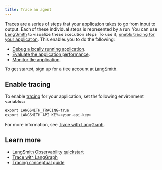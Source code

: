 ```yaml
---
title: Trace an agent
---
```



<V1Alpha />


Traces are a series of steps that your application takes to go from input to output. Each of these individual steps is represented by a run. You can use [LangSmith](https://smith.langchain.com/) to visualize these execution steps. To use it, [enable tracing for your application](/oss/trace-agent). This enables you to do the following:

* [Debug a locally running application](/langgraph-platform/clone-traces-studio).
* [Evaluate the application performance](/oss/evals).
* [Monitor the application](https://docs.smith.langchain.com/observability/how_to_guides/dashboards).

To get started, sign up for a free account at [LangSmith](https://smith.langchain.com/).

## Enable tracing

To enable [tracing](/oss/trace-agent) for your application, set the following environment variables:

```python
export LANGSMITH_TRACING=true
export LANGSMITH_API_KEY=<your-api-key>
```

For more information, see [Trace with LangGraph](https://docs.smith.langchain.com/observability/how_to_guides/trace_with_langgraph).

## Learn more

* [LangSmith Observability quickstart](https://docs.smith.langchain.com/observability)
* [Trace with LangGraph](https://docs.smith.langchain.com/observability/how_to_guides/trace_with_langgraph)
* [Tracing conceptual guide](https://docs.smith.langchain.com/observability/concepts#traces)

